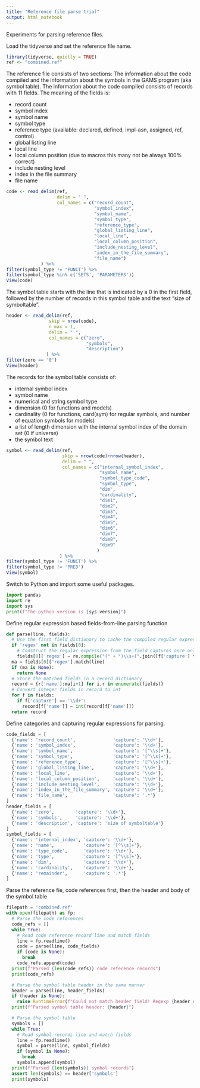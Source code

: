 ```yaml
---
title: "Reference file parse trial"
output: html_notebook
---
```


Experiments for parsing reference files.

Load the tidyverse and set the reference file name.

```r
library(tidyverse, quietly = TRUE)
ref <- "combined.ref"
```

The reference file consists of two sections: The information about the code
compiled and the information about the symbols in the GAMS program
(aka symbol table). The information about the code compiled consists of
records with 11 fields. The meaning of the fields is:

- record count
- symbol index
- symbol name
- symbol type
- reference type (available: declared, defined, impl-asn, assigned, ref, control)
- global listing line
- local line
- local column position (due to macros this many not be always 100% correct)
- include nesting level
- index in the file summary
- file name

```r
code <- read_delim(ref,
                   delim = " ",
                   col_names = c("record_count",
                                 "symbol_index",
                                 "symbol_name",
                                 "symbol_type",
                                 "reference_type",
                                 "global_listing_line",
                                 "local_line",
                                 "local_column_position",
                                 "include_nesting_level",
                                 "index_in_the_file_summary",
                                 "file_name")
             ) %>%
filter(symbol_type != 'FUNCT') %>%
filter(symbol_type %in% c('SETS', 'PARAMETERS'))
View(code)
```

The symbol table starts with the line that is indicated by a 0 in the first
field, followed by the number of records in this symbol table and the text
"size of symboltable".

```r
header <- read_delim(ref,
                skip = nrow(code),
                n_max = 1,
                delim = " ",
                col_names = c("zero",
                              "symbols",
                              "description")
               ) %>%
filter(zero == '0')
View(header)
```

The records for the symbol table consists of:

- internal symbol index
- symbol name
- numerical and string symbol type
- dimension (0 for functions and models)
- cardinality (0 for functions, card(sym) for regular symbols, and number of equation symbols for models) 
- a list of length dimension with the internal symbol index of the domain set (0 if universe)
- the symbol text

```r
symbol <- read_delim(ref,
                     skip = nrow(code)+nrow(header),
                     delim = " ",
                     col_names = c("internal_symbol_index",
                                   "symbol_name",
                                   "symbol_type_code",
                                   "symbol_type",
                                   "dim",
                                   "cardinality",
                                   "dim1",
                                   "dim2",
                                   "dim3",
                                   "dim4",
                                   "dim5",
                                   "dim6",
                                   "dim7",
                                   "dim8",
                                   "dim9"
                                  )
                    ) %>%
filter(symbol_type != 'FUNCT') %>%
filter(symbol_type != 'PRED')
View(symbol)
```
Switch to Python and import some useful packages.
```python
import pandas
import re
import sys
print(f"The python version is {sys.version}")
```
Define regular expression based fields-from-line parsing function
```python
def parse(line, fields):
  # Use the first field dictionary to cache the compiled regular expression
  if 'regex' not in fields[0]:
    # Construct the regular expression from the field captures once only
    fields[0]['regex'] = re.compile("(" + ")\\s+(".join([f['capture'] for f in fields]) + ")$")
  ma = fields[0]['regex'].match(line)
  if (ma is None):
    return None
  # Store the matched fields in a record dictionary
  record = {r['name']:ma[i+1] for i,r in enumerate(fields)}
  # Convert integer fields in record to int
  for f in fields:
    if f['capture'] == '\\d+':
      record[f['name']] = int(record[f['name']])
  return record
```

Define categories and capturing regular expressions for parsing.
```python
code_fields = [
  {'name': 'record_count',              'capture': '\\d+'},
  {'name': 'symbol_index',              'capture': '\\d+'},
  {'name': 'symbol_name',               'capture': '[^\\s]+'},
  {'name': 'symbol_type',               'capture': '[^\\s]+'},
  {'name': 'reference_type',            'capture': '[^\\s]+'},
  {'name': 'global_listing_line',       'capture': '\\d+'},
  {'name': 'local_line',                'capture': '\\d+'},
  {'name': 'local_column_position',     'capture': '\\d+'},
  {'name': 'include_nesting_level',     'capture': '\\d+'},
  {'name': 'index_in_the_file_summary', 'capture': '\\d+'},
  {'name': 'file_name',                 'capture': '.*'}
]
header_fields = [
  {'name': 'zero',        'capture': '\\d+'},
  {'name': 'symbols',     'capture': '\\d+'},
  {'name': 'description', 'capture': 'size of symboltable'}
]
symbol_fields = [
  {'name': 'internal_index', 'capture': '\\d+'},
  {'name': 'name',           'capture': '[^\\s]+'},
  {'name': 'type_code',      'capture': '\\d+'},
  {'name': 'type',           'capture': '[^\\s]+'},
  {'name': 'dim',            'capture': '\\d+'},
  {'name': 'cardinality',    'capture': '\\d+'},
  {'name': 'remainder',      'capture': '.*'}
]
```

Parse the reference fie, code references first, then the header and body of the symbol table

```python
filepath = 'combined.ref'
with open(filepath) as fp:
  # Parse the code references
  code_refs = []
  while True:
    # Read code reference record line and match fields
    line = fp.readline()
    code = parse(line, code_fields)
    if (code is None):
      break
    code_refs.append(code)
  print(f"Parsed {len(code_refs)} code reference records")
  print(code_refs)

  # Parse the symbol table header in the same manner
  header = parse(line, header_fields)
  if (header is None):
    raise RuntimeError(f"Could not match header field! Regexp {header_regex} did not match line '{line}'")
  print(f"Parsed symbol table header: {header}")

  # Parse the symbol table
  symbols = []
  while True:
    # Read symbol records line and match fields
    line = fp.readline()
    symbol = parse(line, symbol_fields)
    if (symbol is None):
      break
    symbols.append(symbol)
  print(f"Parsed {len(symbols)} symbol records")
  assert len(symbols) == header['symbols']
  print(symbols)
```

